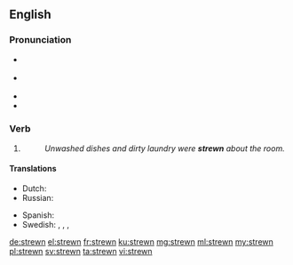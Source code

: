 ==English==

===Pronunciation===
* {{a|UK}} {{IPA|/ˈstɹuːn/|lang=en}}
* {{a|US}} {{IPA|/ˈstɹun/|lang=en}}
* {{audio|en-us-strewn.ogg|Audio (US)|lang=en}}
* {{rhymes|uːn|lang=en}}

===Verb===
{{head|en|past participle}}

# {{past participle of|strew|lang=en|nocat=1}}
#: ''Unwashed dishes and dirty laundry were '''strewn''' about the room.''

====Translations====
{{trans-top|past participle of to strew}}
* Dutch: {{t+|nl|gestrooid}}
* Russian: {{t|ru|разбро́санный}}
{{trans-mid}}
* Spanish: {{t+|es|esparcido|m}}
* Swedish: {{t+|sv|strödd}}, {{t|sv|utspridd}}, {{t+|sv|spridd}}, {{t|sv|uströdd}}
{{trans-bottom}}

[[de:strewn]]
[[el:strewn]]
[[fr:strewn]]
[[ku:strewn]]
[[mg:strewn]]
[[ml:strewn]]
[[my:strewn]]
[[pl:strewn]]
[[sv:strewn]]
[[ta:strewn]]
[[vi:strewn]]